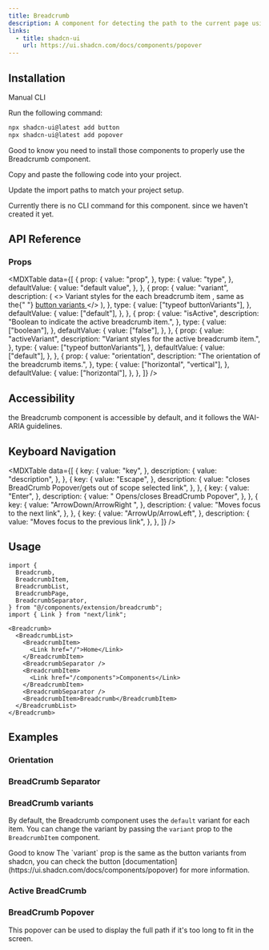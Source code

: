 ```yaml
---
title: Breadcrumb
description: A component for detecting the path to the current page using links.
links:
  - title: shadcn-ui
    url: https://ui.shadcn.com/docs/components/popover
---
```


<ComponentPreview name="breadcrumb-demo" />

## Installation

<Tabs defaultValue="manual">

<TabsList>
  <TabsTrigger value="manual">Manual</TabsTrigger>
  <TabsTrigger value="cli">CLI</TabsTrigger>
</TabsList>

<TabsContent value="manual">

<Steps>

<Step>Run the following command:</Step>

```bash
npx shadcn-ui@latest add button
npx shadcn-ui@latest add popover
```

<Alert className="mt-4" variant="info">
  <MdxIcons.Info className="size-4" />
  <AlertTitle>Good to know</AlertTitle>
  <AlertDescription>
    you need to install those components to properly use the Breadcrumb
    component.
  </AlertDescription>
</Alert>

<Step>Copy and paste the following code into your project.</Step>

<ComponentSource name="breadcrumb" />

<Step>Update the import paths to match your project setup.</Step>

</Steps>

</TabsContent>

<TabsContent value="cli">

<Callout className="mt-6">
  Currently there is no CLI command for this component. since we haven't created
  it yet.
</Callout>

</TabsContent>

</Tabs>

## API Reference

### Props

<MDXTable
  data={[
    {
      prop: {
        value: "prop",
      },
      type: {
        value: "type",
      },
      defaultValue: {
        value: "default value",
      },
    },
    {
      prop: {
        value: "variant",
        description: (
          <>
            Variant styles for the each breadcrumb item , same as the{" "}
            <a
              target="_blank"
              href="https://ui.shadcn.com/docs/components/button#link"
            >
              button variants
            </a>
          </>
        ),
      },
      type: {
        value: ["typeof buttonVariants"],
      },
      defaultValue: {
        value: ["default"],
      },
    },
    {
      prop: {
        value: "isActive",
        description: "Boolean to indicate the active breadcrumb item.",
      },
      type: {
        value: ["boolean"],
      },
      defaultValue: {
        value: ["false"],
      },
    },
    {
      prop: {
        value: "activeVariant",
        description: "Variant styles for the active breadcrumb item.",
      },
      type: {
        value: ["typeof buttonVariants"],
      },
      defaultValue: {
        value: ["default"],
      },
    },
    {
      prop: {
        value: "orientation",
        description: "The orientation of the breadcrumb items.",
      },
      type: {
        value: ["horizontal", "vertical"],
      },
      defaultValue: {
        value: ["horizontal"],
      },
    },
  ]}
/>

## Accessibility

the Breadcrumb component is accessible by default, and it follows the WAI-ARIA guidelines.

## Keyboard Navigation

<MDXTable
  data={[
    {
      key: {
        value: "key",
      },
      description: {
        value: "description",
      },
    },
    {
      key: {
        value: "Escape",
      },
      description: {
        value: "closes BreadCrumb Popover/gets out of scope selected link",
      },
    },
    {
      key: {
        value: "Enter",
      },
      description: {
        value: " Opens/closes BreadCrumb Popover",
      },
    },
    {
      key: {
        value: "ArrowDown/ArrowRight ",
      },
      description: {
        value: "Moves focus to the next link",
      },
    },
    {
      key: {
        value: "ArrowUp/ArrowLeft",
      },
      description: {
        value: "Moves focus to the previous link",
      },
    },
  ]}
/>

## Usage

```tsx
import {
  Breadcrumb,
  BreadcrumbItem,
  BreadcrumbList,
  BreadcrumbPage,
  BreadcrumbSeparator,
} from "@/components/extension/breadcrumb";
import { Link } from "next/link";
```

```tsx
<Breadcrumb>
  <BreadcrumbList>
    <BreadcrumbItem>
      <Link href="/">Home</Link>
    </BreadcrumbItem>
    <BreadcrumbSeparator />
    <BreadcrumbItem>
      <Link href="/components">Components</Link>
    </BreadcrumbItem>
    <BreadcrumbSeparator />
    <BreadcrumbItem>Breadcrumb</BreadcrumbItem>
  </BreadcrumbList>
</Breadcrumb>
```

## Examples

### Orientation

<ComponentPreview name="breadcrumb-orientation" />

### BreadCrumb Separator

<ComponentPreview name="breadcrumb-separator" />

### BreadCrumb variants

By default, the Breadcrumb component uses the `default` variant for each item. You can change the variant by passing the `variant` prop to the `BreadcrumbItem` component.

<ComponentPreview name="breadcrumb-variants" />

<Alert className="mt-4" variant="info">
  <MdxIcons.Info className="size-4" />
  <AlertTitle>Good to know</AlertTitle>
  <AlertDescription>
    The `variant` prop is the same as the button variants from shadcn, you can check the
    button [documentation](https://ui.shadcn.com/docs/components/popover) for more information.
  </AlertDescription>
</Alert>

### Active BreadCrumb

<ComponentPreview name="breadcrumb-active" />

### BreadCrumb Popover

This popover can be used to display the full path if it's too long to fit in the screen.

<ComponentPreview name="breadcrumb-popover" />